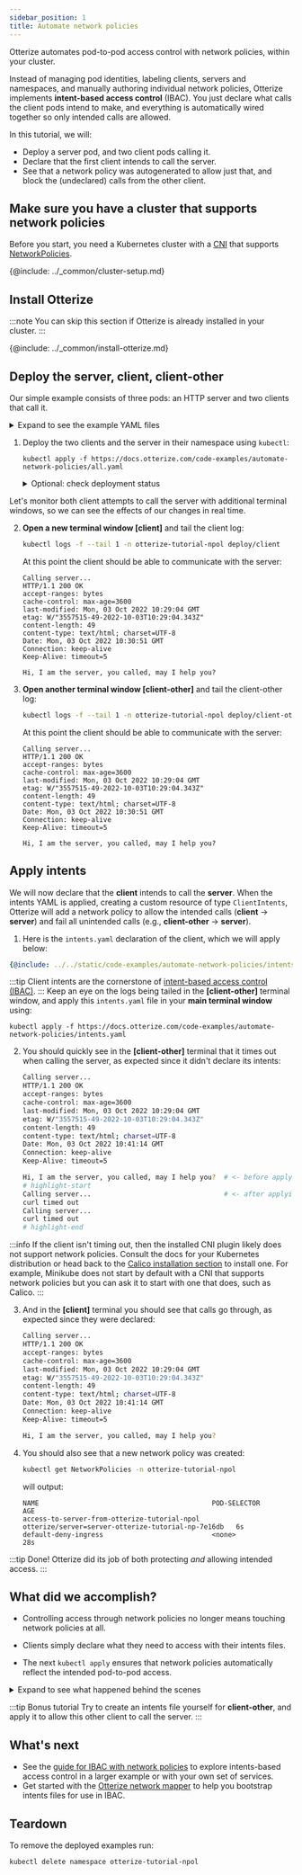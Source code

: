 ```yaml
---
sidebar_position: 1
title: Automate network policies
---
```


Otterize automates pod-to-pod access control with network policies, within your cluster.

Instead of managing pod identities, labeling clients, servers and namespaces,
and manually authoring individual network policies, Otterize implements **intent-based access control** (IBAC).
You just declare what calls the client pods intend to make,
and everything is automatically wired together so only intended calls are allowed.

In this tutorial, we will:

- Deploy a server pod, and two client pods calling it.
- Declare that the first client intends to call the server.
- See that a network policy was autogenerated to allow just that, and block the (undeclared) calls from the other client.

## Make sure you have a cluster that supports network policies
Before you start, you need a Kubernetes cluster with a [CNI](https://kubernetes.io/docs/concepts/extend-kubernetes/compute-storage-net/network-plugins/) that supports [NetworkPolicies](https://kubernetes.io/docs/concepts/services-networking/network-policies/).

{@include: ../_common/cluster-setup.md}

## Install Otterize

:::note
You can skip this section if Otterize is already installed in your cluster.
:::

{@include: ../_common/install-otterize.md}


## Deploy the server, client, client-other

Our simple example consists of three pods: an HTTP server and two clients that call it.

<details>
<summary>Expand to see the example YAML files</summary>
<Tabs>

<TabItem value="namespace.yaml" label="namespace.yaml" default>

```yaml
{@include: ../../static/code-examples/automate-network-policies/namespace.yaml}
```

</TabItem>

<TabItem value="server.yaml" label="server.yaml" default>

```yaml
{@include: ../../static/code-examples/automate-network-policies/server-deployment.yaml}
---
{@include: ../../static/code-examples/automate-network-policies/server-service.yaml}
```

</TabItem>
<TabItem value="client.yaml" label="client.yaml" default>

```yaml
{@include: ../../static/code-examples/automate-network-policies/client-deployment.yaml}
```

</TabItem>
<TabItem value="client-other.yaml" label="client-other.yaml" default>

```yaml
{@include: ../../static/code-examples/automate-network-policies/client-other-deployment.yaml}
```

</TabItem>

</Tabs>
</details>

1. Deploy the two clients and the server in their namespace using `kubectl`:

    ```shell
    kubectl apply -f https://docs.otterize.com/code-examples/automate-network-policies/all.yaml
    ```

    <details>
    <summary>Optional: check deployment status</summary>
    Check that the client and server pods were deployed

    ```bash
    kubectl get pods -n otterize-tutorial-npol
    ```
    You should see
    ```
    NAME                           READY   STATUS    RESTARTS   AGE
    client-596bcb48d5-pnjxc        1/1     Running   0          8s
    client-other-f56d65d7f-z2wg2   1/1     Running   0          8s
    server-6bb4784ccc-wtz7f        1/1     Running   0          8s
    ```
    </details>

Let's monitor both client attempts to call the server with additional terminal windows,
so we can see the effects of our changes in real time.

2. **Open a new terminal window [client]** and tail the client log:
    ```bash
    kubectl logs -f --tail 1 -n otterize-tutorial-npol deploy/client
    ```
    At this point the client should be able to communicate with the server:
    ```
    Calling server...
    HTTP/1.1 200 OK
    accept-ranges: bytes
    cache-control: max-age=3600
    last-modified: Mon, 03 Oct 2022 10:29:04 GMT
    etag: W/"3557515-49-2022-10-03T10:29:04.343Z"
    content-length: 49
    content-type: text/html; charset=UTF-8
    Date: Mon, 03 Oct 2022 10:30:51 GMT
    Connection: keep-alive
    Keep-Alive: timeout=5

    Hi, I am the server, you called, may I help you?
    ```

3. **Open another terminal window [client-other]** and tail the client-other log:
    ```bash
    kubectl logs -f --tail 1 -n otterize-tutorial-npol deploy/client-other
    ```
    At this point the client should be able to communicate with the server:
    ```
    Calling server...
    HTTP/1.1 200 OK
    accept-ranges: bytes
    cache-control: max-age=3600
    last-modified: Mon, 03 Oct 2022 10:29:04 GMT
    etag: W/"3557515-49-2022-10-03T10:29:04.343Z"
    content-length: 49
    content-type: text/html; charset=UTF-8
    Date: Mon, 03 Oct 2022 10:30:51 GMT
    Connection: keep-alive
    Keep-Alive: timeout=5

    Hi, I am the server, you called, may I help you?
    ```

## Apply intents
We will now declare that the **client** intends to call the **server**.
When the intents YAML is applied, creating a custom resource of type `ClientIntents`,
Otterize will add a network policy to allow the intended calls
(**client** &rarr; **server**) and fail all unintended calls (e.g., **client-other** &rarr; **server**).

1. Here is the `intents.yaml` declaration of the client, which we will apply below:
```yaml
{@include: ../../static/code-examples/automate-network-policies/intents.yaml}
```
:::tip
Client intents are the cornerstone of [intent-based access control (IBAC)](https://otterize.com/ibac).
:::
   Keep an eye on the logs being tailed in the **[client-other]** terminal window,
   and apply this `intents.yaml` file in your **main terminal window** using:
   ```shell
   kubectl apply -f https://docs.otterize.com/code-examples/automate-network-policies/intents.yaml
   ```
2. You should quickly see in the **[client-other]** terminal that it times out when calling the server,
   as expected since it didn't declare its intents:
   ```bash
   Calling server...
   HTTP/1.1 200 OK
   accept-ranges: bytes
   cache-control: max-age=3600
   last-modified: Mon, 03 Oct 2022 10:29:04 GMT
   etag: W/"3557515-49-2022-10-03T10:29:04.343Z"
   content-length: 49
   content-type: text/html; charset=UTF-8
   Date: Mon, 03 Oct 2022 10:41:14 GMT
   Connection: keep-alive
   Keep-Alive: timeout=5

   Hi, I am the server, you called, may I help you?  # <- before applying the intents file
   # highlight-start
   Calling server...                                 # <- after applying the intents file
   curl timed out
   Calling server...
   curl timed out
   # highlight-end
   ```
:::info
If the client isn't timing out, then the installed CNI plugin likely does not support network policies.
Consult the docs for your Kubernetes distribution or head back to the [Calico installation section](#make-sure-you-have-a-cni-network-plugin) to install one.
For example, Minikube does not start by default with a CNI that supports network policies
but you can ask it to start with one that does, such as Calico.
:::

3. And in the **[client]** terminal you should see that calls go through, as expected since they were declared:
   ```bash
   Calling server...
   HTTP/1.1 200 OK
   accept-ranges: bytes
   cache-control: max-age=3600
   last-modified: Mon, 03 Oct 2022 10:29:04 GMT
   etag: W/"3557515-49-2022-10-03T10:29:04.343Z"
   content-length: 49
   content-type: text/html; charset=UTF-8
   Date: Mon, 03 Oct 2022 10:41:14 GMT
   Connection: keep-alive
   Keep-Alive: timeout=5

   Hi, I am the server, you called, may I help you?
   ```
4. You should also see that a new network policy was created:
   ```bash
   kubectl get NetworkPolicies -n otterize-tutorial-npol
   ```
   will output:
   ```
   NAME                                           POD-SELECTOR                                         AGE
   access-to-server-from-otterize-tutorial-npol   otterize/server=server-otterize-tutorial-np-7e16db   6s
   default-deny-ingress                           <none>                                               28s
   ```
:::tip Done!
Otterize did its job of both protecting *and* allowing intended access.
:::
## What did we accomplish?

- Controlling access through network policies no longer means touching network policies at all.

- Clients simply declare what they need to access with their intents files.

- The next `kubectl apply` ensures that network policies automatically reflect the intended pod-to-pod access.


<details>
<summary>Expand to see what happened behind the scenes</summary>

Otterize generated a specific network policy on the ingress of the pods of a server, allowing the server to
be accessed by the pods of a client. Otterize uses labels to define the network policy and associate it
with a server in a namespace and a client in a namespace, as follows:
1. The server's pods are given a label `otterize/server` whose value uniquely represents that server.
   The network policy stipulates that it applies to the ingress of server pods with this label.
2. The client's pods are given a label `otterize/access-...` derived from the server's unique `otterize/server` value.
   The network policy stipulates that only client pods with this matching label can access the server.
3. The client's namespace is given a label `otterize/namespace-name` whose value is the namespace of the client.
   The network policy stipulates that only client pods whose namespaces have this label can access the server.
   This is used to allow cross-namespace intents.

Otterize saved us from doing all this work by simply declaring the client's intents in `intents.yaml`,
while the appropriate network policies were managed automatically behind the scenes.

Further information about network policies and Otterize can be found
[here](/guides/k8s-ibac-via-network-policies/deeper-dive).
</details>

:::tip Bonus tutorial
Try to create an intents file yourself for **client-other**, and apply it to allow this other client to call the server.
:::

## What's next

- See the [guide for IBAC with network policies](/guides/k8s-ibac-via-network-policies/) to explore intents-based access control in a larger example or with your own set of services.
- Get started with the [Otterize network mapper](/quick-tutorials/k8s-network-mapper) to help you bootstrap intents files
  for use in IBAC.

## Teardown

To remove the deployed examples run:

```bash
kubectl delete namespace otterize-tutorial-npol
```
